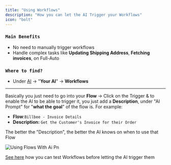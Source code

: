 ```yaml
---
title: "Using Workflows"
description: "How you can let the AI Trigger your Workflows"
icon: "bolt"
---
```


### `Main Benefits`

- No need to manually trigger workflows
- Handle complex tasks like **Updating Shipping Address**, **Fetching invoices**, on Full-Auto

### `Where to find?`

- Under [AI](https://armin.cx/_/ai/agents) -\> "**Your AI**" -\> **Workflows**

---

Basically you just need to go into your **Flow** -\> Click on the Trigger & to enable the AI to be able to trigger it, you just add a **Description**, under "AI Prompt"  for "**what the goal**" of the flow is. For example:

- **Flow**:`Billbee - Invoice Details`
- **Description:** `Get the Customer's Invoice for their Order`

The better the "Description", the better the AI knows on when to use that Flow

![Using Flows With Ai Pn](/images/using_flows_with_ai.png)

[See here](/workflows/intro) how you can test Workflows before letting the AI trigger them